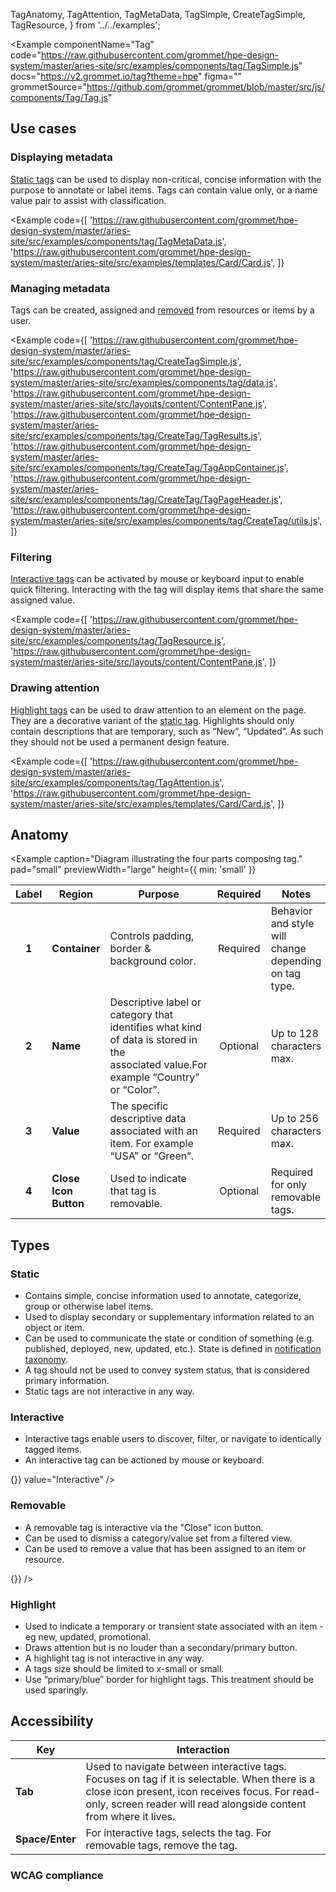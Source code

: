   TagAnatomy,
  TagAttention,
  TagMetaData,
  TagSimple,
  CreateTagSimple,
  TagResource,
} from '../../examples';

<Example
  componentName="Tag"
  code="https://raw.githubusercontent.com/grommet/hpe-design-system/master/aries-site/src/examples/components/tag/TagSimple.js"
  docs="https://v2.grommet.io/tag?theme=hpe"
  figma=""
  grommetSource="https://github.com/grommet/grommet/blob/master/src/js/components/Tag/Tag.js"
>
  <TagSimple />
</Example>

## Use cases

### Displaying metadata

[Static tags](/components/tag#static) can be used to display non-critical, concise information with the purpose to annotate or label items. Tags can contain value only, or a name value pair to assist with classification.

<Example
  code={[
    'https://raw.githubusercontent.com/grommet/hpe-design-system/master/aries-site/src/examples/components/tag/TagMetaData.js',
    'https://raw.githubusercontent.com/grommet/hpe-design-system/master/aries-site/src/examples/templates/Card/Card.js',
  ]}
>
  <TagMetaData />
</Example>

### Managing metadata

Tags can be created, assigned and [removed](/components/tag#removable) from resources or items by a user.

<Example
  code={[
    'https://raw.githubusercontent.com/grommet/hpe-design-system/master/aries-site/src/examples/components/tag/CreateTagSimple.js',
    'https://raw.githubusercontent.com/grommet/hpe-design-system/master/aries-site/src/examples/components/tag/data.js',
    'https://raw.githubusercontent.com/grommet/hpe-design-system/master/aries-site/src/layouts/content/ContentPane.js',
    'https://raw.githubusercontent.com/grommet/hpe-design-system/master/aries-site/src/examples/components/tag/CreateTag/TagResults.js',
    'https://raw.githubusercontent.com/grommet/hpe-design-system/master/aries-site/src/examples/components/tag/CreateTag/TagAppContainer.js',
    'https://raw.githubusercontent.com/grommet/hpe-design-system/master/aries-site/src/examples/components/tag/CreateTag/TagPageHeader.js',
    'https://raw.githubusercontent.com/grommet/hpe-design-system/master/aries-site/src/examples/components/tag/CreateTag/utils.js',
  ]}
>
  <CreateTagSimple />
</Example>

### Filtering

[Interactive tags](/components/tag#interactive) can be activated by mouse or keyboard input to enable quick filtering.
Interacting with the tag will display items that share the same assigned value.

<Example
  code={[
    'https://raw.githubusercontent.com/grommet/hpe-design-system/master/aries-site/src/examples/components/tag/TagResource.js',
    'https://raw.githubusercontent.com/grommet/hpe-design-system/master/aries-site/src/layouts/content/ContentPane.js',
  ]}
>
  <TagResource />
</Example>

### Drawing attention

[Highlight tags](/components/tag#highlight) can be used to draw attention to an element on the page. They are a decorative variant of the [static tag](/components/tag#static). Highlights should only contain descriptions that are temporary, such as “New”,
“Updated”. As such they should not be used a permanent design feature.

<Example
  code={[
    'https://raw.githubusercontent.com/grommet/hpe-design-system/master/aries-site/src/examples/components/tag/TagAttention.js',
    'https://raw.githubusercontent.com/grommet/hpe-design-system/master/aries-site/src/examples/templates/Card/Card.js',
  ]}
>
  <TagAttention />
</Example>

## Anatomy

<Example
  caption="Diagram illustrating the four parts composing tag."
  pad="small"
  previewWidth="large"
  height={{ min: 'small' }}
>
  <TagAnatomy />
</Example>

| Label | Region                | Purpose                                                                                                                             | Required | Notes                                                 |
| :---: | --------------------- | ----------------------------------------------------------------------------------------------------------------------------------- | :------: | ----------------------------------------------------- |
| **1** | **Container**         | Controls padding, border & background color.                                                                                        | Required | Behavior and style will change depending on tag type. |
| **2** | **Name**              | Descriptive label or category that identifies what kind of data is stored in the associated value.For example “Country” or “Color”. | Optional | Up to 128 characters max.                             |
| **3** | **Value**             | The specific descriptive data associated with an item. For example “USA” or “Green”.                                                | Required | Up to 256 characters max.                             |
| **4** | **Close Icon Button** | Used to indicate that tag is removable.                                                                                             | Optional | Required for only removable tags.                     |

## Types

### Static

- Contains simple, concise information used to annotate, categorize, group or otherwise label items.
- Used to display secondary or supplementary information related to an object or item.
- Can be used to communicate the state or condition of something (e.g. published, deployed, new, updated, etc.). State is defined in [notification taxonomy](/components/notification#taxonomy).
- A tag should not be used to convey system status, that is considered primary information.
- Static tags are not interactive in any way.

<Example horizontalLayout height="auto">
  <Tag alignSelf="start" value="Static" />
</Example>

### Interactive

- Interactive tags enable users to discover, filter, or navigate to identically tagged items.
- An interactive tag can be actioned by mouse or keyboard.

<Example horizontalLayout height="auto">
  <Tag alignSelf="start" onClick={() => {}} value="Interactive" />
</Example>

### Removable

- A removable tag is interactive via the "Close" icon button.
- Can be used to dismiss a category/value set from a filtered view.
- Can be used to remove a value that has been assigned to an item or resource.

<Example horizontalLayout height="auto">
  <Tag alignSelf="start" value="Removable" onRemove={() => {}} />
</Example>

### Highlight

- Used to indicate a temporary or transient state associated with an item - eg new, updated, promotional.
- Draws attention but is no louder than a secondary/primary button.
- A highlight tag is not interactive in any way.
- A tags size should be limited to x-small or small.
- Use “primary/blue” border for highlight tags. This treatment should be used sparingly.

<Example horizontalLayout height="auto">
  <Tag alignSelf="start" border={{ color: 'blue' }} value="Highlight" />
</Example>

## Accessibility

| Key             | Interaction                                                                                                                                                                                                           |
| --------------- | --------------------------------------------------------------------------------------------------------------------------------------------------------------------------------------------------------------------- |
| **Tab**         | Used to navigate between interactive tags. Focuses on tag if it is selectable. When there is a close icon present, icon receives focus. For read-only, screen reader will read alongside content from where it lives. |
| **Space/Enter** | For interactive tags, selects the tag. For removable tags, remove the tag.                                                                                                                                            |

### WCAG compliance

<AccessibilitySection title="tag" />
